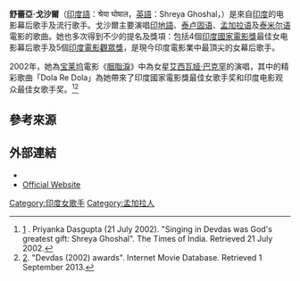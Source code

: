 {{藝人
|姓名     = 舒蕾亞·戈沙爾
|本名   = Shreya Ghoshal
|別名     = 
|類型     = 女歌手
|圖片     = Shreya Ghoshal at Filmfare Awards South.jpg
|圖片尺寸 = 250px
|圖片說明 = 
|國籍     = {{IND}}
|出生日期 = {{birth_date_and_age|1984|3|12}}
|出生地點 = {{IND}}[[巴哈拉姆普尔|巴哈拉姆普尔]]<ref>[http://www.shreyaghoshal.com/Biography.aspx?id=$] {{Wayback|url=http://www.shreyaghoshal.com/Biography.aspx?id=$ |date=20131024114018 }}. "Shreya Ghoshal Biography". Shreya Ghoshal Official Website. Retrieved 17 October 2013.</ref>
|教育程度 = 
|religion = [[印度教|印度教]]
|配偶     = {{marriage|Shiladitya Mukhopadhyaya|2015}}
|children = 
|音樂類型 =  印度電影音樂、印度古典音樂、[[加扎勒|加扎勒]]
|職業     = [[歌手|歌手]]
|活躍年代 = 1998年至今
|唱片公司 = Sagarika
|相關團體 = 
|網站     = 
|imdb    = 1304975
| filmfareawards=
}}

'''舒蕾亞·戈沙爾'''（[[印度語|印度語]]：श्रेया घोषाल，[[英語|英語]]：Shreya Ghoshal，{{bd|1984年|3月12日|catIdx=Ghoshal, Shreya}}）是來自[[印度|印度]]的电影幕后歌手及流行歌手。戈沙爾主要演唱[[印地語|印地語]]、[[泰卢固语|泰卢固语]]、[[孟加拉语|孟加拉语]]及[[泰米尔语|泰米尔语]]電影的歌曲。她也多次得到不少的提名及獎項：包括4個[[印度國家電影獎|印度國家電影獎]]最佳女电影幕后歌手及5個[[印度電影觀眾獎|印度電影觀眾獎]]，是現今印度電影業中最頂尖的女幕后歌手。

2002年，她為[[宝莱坞|宝莱坞]]電影《[[胭脂淚|胭脂淚]]》中為女星[[艾西瓦娅·巴克罕|艾西瓦娅·巴克罕]]的演唱，其中的精彩歌曲「Dola Re Dola」為她帶來了印度國家電影獎最佳女歌手奖和印度电影观众最佳女歌手奖。<ref>[http://timesofindia.indiatimes.com/city/calcutta-times/Singing-in-Devdas-was-Gods-greatest-gift-Shreya-Ghoshal/articleshow/16690191.cms] {{Wayback|url=http://timesofindia.indiatimes.com/city/calcutta-times/Singing-in-Devdas-was-Gods-greatest-gift-Shreya-Ghoshal/articleshow/16690191.cms |date=20121104005632 }}. Priyanka Dasgupta (21 July 2002). "Singing in Devdas was God's greatest gift: Shreya Ghoshal". The Times of India. Retrieved 21 July 2002.</ref><ref>[http://www.imdb.com/title/tt0238936/awards]. "Devdas (2002) awards". Internet Movie Database. Retrieved 1 September 2013.</ref>

== 參考來源 ==
<references/> 

== 外部連結 ==
* {{imdb name|id=1304975}}
* [https://www.shreyaghoshal.com/ Official Website]{{dead link|date=2018年4月 |bot=InternetArchiveBot |fix-attempted=yes }}

{{Authority control}}
{{DEFAULTSORT: Ghoshal, Shreya}}
[[Category:印度女歌手|Category:印度女歌手]]
[[Category:孟加拉人|Category:孟加拉人]]